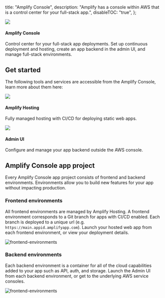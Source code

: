   title: "Amplify Console",
  description: "Amplify has a console within AWS that is a control center for your full-stack app.",
  disableTOC: "true",
};

<Grid columns="1" class="margin-top-lg margin-bottom-lg">
  <Card external url="https://console.aws.amazon.com/amplify/home" class="border-radius" containertag="amplify-external-link">
    <img slot="graphic" src="~/assets/logo-dark.svg" />
    <h4 slot="heading">Amplify Console</h4>
    <p slot="description">
      Control center for your full-stack app deployments. Set up continuous deployment and hosting, create an app backend in the admin UI, and manage full-stack environments.
    </p>
  </Card>
</Grid>

## Get started

The following tools and services are accessible from the Amplify Console, learn more about them here:

<Grid columns="2" class="margin-top-lg margin-bottom-lg">
      <Card external url="https://docs.aws.amazon.com/amplify/latest/userguide/welcome.html" class="border-radius" containertag="amplify-external-link">
        <img slot="graphic" src="~/assets/console.png" />
        <h4 slot="heading">Amplify Hosting</h4>
        <p slot="description">
          Fully managed hosting with CI/CD for deploying static web apps.
        </p>
      </Card>
      <Card url="~/console/adminui/start.md" class="border-radius">
        <img slot="graphic" src="~/assets/cli.png" />
        <h4 slot="heading">Admin UI</h4>
        <p slot="description">
        Configure and manage your app backend outside the AWS console.
        </p>
      </Card>
</Grid>

## Amplify Console app project

Every Amplify Console app project consists of frontend and backend environments. Environments allow you to build new features for your app without impacting production.

### Frontend environments

All frontend environments are managed by Amplify Hosting. A frontend environment corresponds to a Git branch for apps with CI/CD enabled. Each branch is deployed to a unique url (e.g. `https://main.appid.amplifyapp.com`). Launch your hosted web app from each frontend environment, or view your deployment details.

![frontend-environments](/images/console/frontend-envs.gif)

### Backend environments

Each backend environment is a container for all of the cloud capabilities added to your app such as API, auth, and storage. Launch the Admin UI from each backend environment, or get to the underlying AWS service consoles.

![frontend-environments](/images/console/backend-envs.gif)
